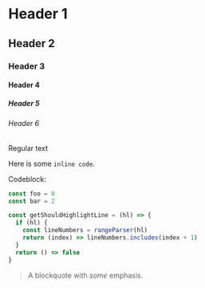 # Header 1

## Header 2

### Header 3

#### Header 4

##### Header 5

###### Header 6

Regular text

Here is some `inline code`.

Codeblock:

```javascript
const foo = 0
const bar = 2

const getShouldHighlightLine = (hl) => {
  if (hl) {
    const lineNumbers = rangeParser(hl)
    return (index) => lineNumbers.includes(index + 1)
  }
  return () => false
}
```

> A blockquote with _some_ emphasis.
